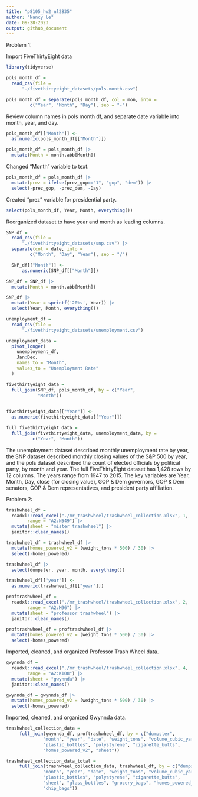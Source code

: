 ```yaml
---
title: "p8105_hw2_nl2835"
author: "Nancy Le"
date: 09-28-2023
output: github_document
---
```


Problem 1: 

Import FiveThirtyEight data

```r
library(tidyverse)

pols_month_df = 
  read_csv(file = 
      "./fivethirtyeight_datasets/pols-month.csv")

```

```r
pols_month_df = separate(pols_month_df, col = mon, into = 
         c("Year", "Month", "Day"), sep = "-") 

```

Review column names in pols month df, and separate date variable into month, year, and day. 

```r
pols_month_df[["Month"]] <-
  as.numeric(pols_month_df[["Month"]])

```

```r
pols_month_df = pols_month_df |> 
  mutate(Month = month.abb[Month])
```

Changed "Month" variable to text.

```r
pols_month_df = pols_month_df |> 
  mutate(prez = ifelse(prez_gop=="1", "gop", "dem")) |> 
  select(-prez_gop, -prez_dem, -Day)  
```

Created "prez" variable for presidential party.

```r
select(pols_month_df, Year, Month, everything())
```

Reorganized dataset to have year and month as leading columns.

```r
SNP_df = 
  read_csv(file = 
      "./fivethirtyeight_datasets/snp.csv") |> 
  separate(col = date, into = 
         c("Month", "Day", "Year"), sep = "/") 
```


```r
  SNP_df[["Month"]] <-
      as.numeric(SNP_df[["Month"]])

```

```r
SNP_df = SNP_df |> 
  mutate(Month = month.abb[Month])
```

```r
SNP_df |> 
  mutate(Year = sprintf('20%s', Year)) |> 
  select(Year, Month, everything())
```

```r
unemployment_df = 
  read_csv(file = 
      "./fivethirtyeight_datasets/unemployment.csv") 
```


```r
unemployment_data =
  pivot_longer(
    unemployment_df,
    Jan:Dec,
    names_to = "Month",
    values_to = "Unemployment Rate"
  )
```

```r
fivethirtyeight_data = 
  full_join(SNP_df, pols_month_df, by = c("Year", 
            "Month"))
  
```

```r
fivethirtyeight_data[["Year"]] <-
  as.numeric(fivethirtyeight_data[["Year"]])

```


```r
full_fivethirtyeight_data = 
  full_join(fivethirtyeight_data, unemployment_data, by =
          c("Year", "Month"))
```

The unemployment dataset described monthly unemployment rate by year, the SNP dataset described monthly closing values of the S&P 500 by year, and the pols dataset described the count of elected officials by political party, by month and year. The full FiveThirtyEight dataset has 1,428 rows by 12 columns. The years range from 1947 to 2015. The key variables are Year, Month, Day, close (for closing value), GOP & Dem governors, GOP & Dem senators, GOP & Dem representatives, and president party affiliation.


Problem 2:

```r
trashwheel_df = 
  readxl::read_excel("./mr_trashwheel/trashwheel_collection.xlsx", 1,
        range = "A2:N549") |> 
  mutate(sheet = "mister trashwheel") |> 
  janitor::clean_names()
```


```r
trashwheel_df = trashwheel_df |> 
  mutate(homes_powered_v2 = (weight_tons * 500) / 30) |> 
  select(-homes_powered)
```


```r
trashwheel_df |> 
  select(dumpster, year, month, everything())
```

```r
trashwheel_df[["year"]] <-
  as.numeric(trashwheel_df[["year"]])

```


```r
proftrashwheel_df = 
  readxl::read_excel("./mr_trashwheel/trashwheel_collection.xlsx", 2,
        range = "A2:M96") |> 
  mutate(sheet = "professor trashwheel") |> 
  janitor::clean_names()
```

```r
proftrashwheel_df = proftrashwheel_df |> 
  mutate(homes_powered_v2 = (weight_tons * 500) / 30) |> 
  select(-homes_powered)
```

Imported, cleaned, and organized Professor Trash Wheel data.

```r
gwynnda_df = 
  readxl::read_excel("./mr_trashwheel/trashwheel_collection.xlsx", 4,
        range = "A2:K108") |> 
  mutate(sheet = "gwynnda") |> 
  janitor::clean_names()
```

```r
gwynnda_df = gwynnda_df |> 
  mutate(homes_powered_v2 = (weight_tons * 500) / 30) |> 
  select(-homes_powered)
```
Imported, cleaned, and organized Gwynnda data.



```r
trashwheel_collection_data =  
     full_join(gwynnda_df, proftrashwheel_df, by = c("dumpster",
              "month", "year", "date", "weight_tons", "volume_cubic_yards", 
              "plastic_bottles", "polystyrene", "cigarette_butts",
              "homes_powered_v2", "sheet"))

```



```r
trashwheel_collection_data_total =  
     full_join(trashwheel_collection_data, trashwheel_df, by = c("dumpster",
              "month", "year", "date", "weight_tons", "volume_cubic_yards", 
              "plastic_bottles", "polystyrene", "cigarette_butts", 
              "sheet", "glass_bottles", "grocery_bags", "homes_powered_v2",
              "chip_bags"))

```



